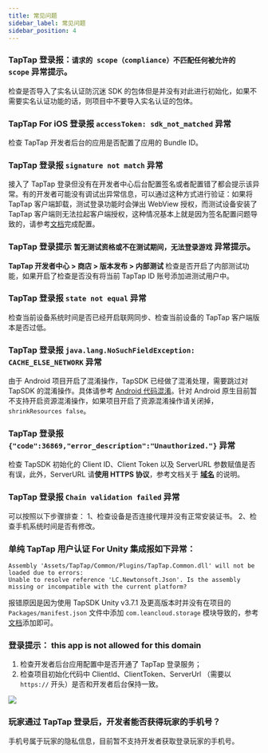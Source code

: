 ```yaml
---
title: 常见问题
sidebar_label: 常见问题
sidebar_position: 4
---
```



### TapTap 登录报：`请求的 scope（compliance）不匹配任何被允许的 scope` 异常提示。
检查是否导入了实名认证防沉迷 SDK 的包体但是并没有对此进行初始化，如果不需要实名认证功能的话，则项目中不要导入实名认证的包体。

### TapTap For iOS 登录报 `accessToken: sdk_not_matched` 异常
检查 TapTap 开发者后台的应用是否配置了应用的 Bundle ID。

### TapTap 登录报 `signature not match` 异常
接入了 TapTap 登录但没有在开发者中心后台配置签名或者配置错了都会提示该异常。有的开发者可能没有调试出异常信息，可以通过这种方式进行验证：如果将 TapTap 客户端卸载，测试登录功能时会弹出 WebView 授权，而测试设备安装了 TapTap 客户端则无法拉起客户端授权，这种情况基本上就是因为签名配置问题导致的，请参考[文档](/sdk/start/quickstart/#配置签名证书)完成配置。

### TapTap 登录提示 `暂无测试资格或不在测试期间，无法登录游戏` 异常提示。
**TapTap 开发者中心 > 商店 > 版本发布 > 内部测试** 检查是否开启了内部测试功能，如果开启了检查是否没有将当前 TapTap ID 账号添加进测试用户中。

### TapTap 登录报 `state not equal` 异常
检查当前设备系统时间是否已经开启联网同步、检查当前设备的 TapTap 客户端版本是否过低。

### TapTap 登录报 `java.lang.NoSuchFieldException: CACHE_ELSE_NETWORK` 异常
由于 Android 项目开启了混淆操作，TapSDK 已经做了混淆处理，需要跳过对 TapSDK 的混淆操作。具体请参考 [Android 代码混淆](/sdk/start/quickstart/#android-代码混淆)。针对 Android 原生目前暂不支持开启资源混淆操作，如果项目开启了资源混淆操作请关闭掉，`shrinkResources false`。

### TapTap 登录报 `{"code":36869,"error_description":"Unauthorized."}` 异常
检查 TapSDK 初始化的 Client ID、Client Token 以及 ServerURL 参数赋值是否有误，此外，ServerURL 请**使用 HTTPS 协议**，参考文档关于 **[域名](/sdk/start/get-ready/#域名)** 的说明。

### TapTap 登录报 `Chain validation failed` 异常
可以按照以下步骤排查：
1、检查设备是否连接代理并没有正常安装证书。
2、检查手机系统时间是否有修改。

### 单纯 TapTap 用户认证 For Unity 集成报如下异常：
```
Assembly 'Assets/TapTap/Common/Plugins/TapTap.Common.dll' will not be loaded due to errors:
Unable to resolve reference 'LC.Newtonsoft.Json'. Is the assembly missing or incompatible with the current platform?
```
报错原因是因为使用 TapSDK Unity v3.7.1 及更高版本时并没有在项目的 `Packages/manifest.json` 文件中添加 `com.leancloud.storage` 模块导致的，参考[文档](/sdk/taptap-login/guide/tap-login/#sdk-获取)添加即可。

### 登录提示： this app is not allowed for this domain

1. 检查开发者后台应用配置中是否开通了 TapTap 登录服务；
2. 检查项目初始化代码中 ClientId、ClientToken、ServerUrl （需要以 `https://` 开头）是否和开发者后台保持一致。


![](https://dc-file.leanticket.cn/VIFonJ9YOJ4SAXb3WdVhMYWlF84xGKkN/CF18E02C-C819-4940-9C9B-60050062EDD0.png)

### 玩家通过 TapTap 登录后，开发者能否获得玩家的手机号？

手机号属于玩家的隐私信息，目前暂不支持开发者获取登录玩家的手机号。

